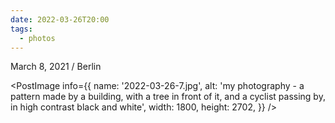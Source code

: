 ```yaml
---
date: 2022-03-26T20:00
tags:
  - photos
---
```


March 8, 2021 / Berlin

<PostImage
  info={{
    name: '2022-03-26-7.jpg',
    alt: 'my photography - a pattern made by a building, with a tree in front of it, and a cyclist passing by, in high contrast black and white',
    width: 1800,
    height: 2702,
  }}
/>
